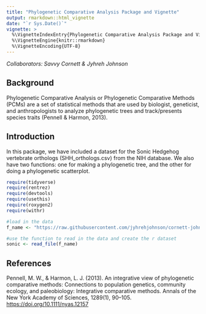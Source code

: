 ```yaml
---
title: "Phylogenetic Comparative Analysis Package and Vignette"
output: rmarkdown::html_vignette
date: "`r Sys.Date()`"
vignette: >
  %\VignetteIndexEntry{Phylogenetic Comparative Analysis Package and Vignette}
  %\VignetteEngine{knitr::rmarkdown}
  %\VignetteEncoding{UTF-8}
---
```

*Collaborators: Savvy Cornett & Jyhreh Johnson*

## Background
Phylogenetic Comparative Analysis or Phylogenetic Comparative Methods (PCMs) are a set of statistical methods that are used by biologist, geneticist, and anthropologists to analyze phylogenetic trees and track/presents species traits (Pennell & Harmon, 2013).\

## Introduction
In this package, we have included a dataset for the Sonic Hedgehog vertebrate orthologs (SHH_orthologs.csv) from the NIH database. We also have two functions: one for making a phylogenetic tree, and the other for doing a phylogenetic scatterplot.\

```r
require(tidyverse)
require(rentrez)
require(devtools)
require(usethis)
require(roxygen2)
require(withr)
```

```r
#load in the data
f_name <- "https://raw.githubusercontent.com/jyhrehjohnson/cornett-johnson_ADA_GroupProject/main/SHH_orthologs.csv"

#use the function to read in the data and create the r dataset
sonic <- read_file(f_name)
```

## References\ 
Pennell, M. W., & Harmon, L. J. (2013). An integrative view of phylogenetic comparative methods: Connections to population genetics, community ecology, and paleobiology: Integrative comparative methods. Annals of the New York Academy of Sciences, 1289(1), 90–105. <https://doi.org/10.1111/nyas.12157>\
